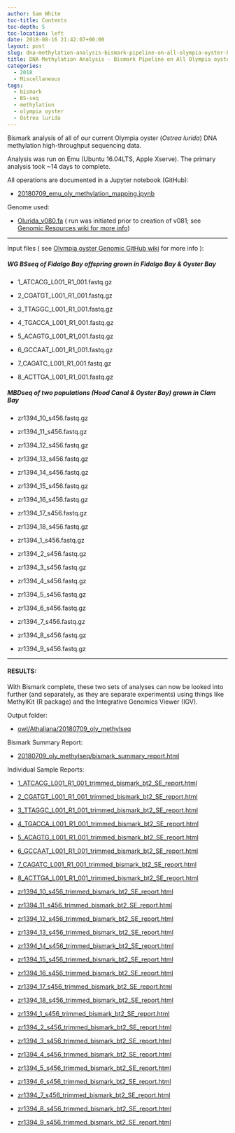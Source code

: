 ```yaml
---
author: Sam White
toc-title: Contents
toc-depth: 5
toc-location: left
date: 2018-08-16 21:42:07+00:00
layout: post
slug: dna-methylation-analysis-bismark-pipeline-on-all-olympia-oyster-bsseq-datasets
title: DNA Methylation Analysis - Bismark Pipeline on All Olympia oyster BSseq Datasets
categories:
  - 2018
  - Miscellaneous
tags:
  - bismark
  - BS-seq
  - methylation
  - olympia oyster
  - Ostrea lurida
---
```


Bismark analysis of all of our current Olympia oyster (_Ostrea lurida_) DNA methylation high-throughput sequencing data.

Analysis was run on Emu (Ubuntu 16.04LTS, Apple Xserve). The primary analysis took ~14 days to complete.

All operations are documented in a Jupyter notebook (GitHub):





  * [20180709_emu_oly_methylation_mapping.ipynb](https://github.com/RobertsLab/code/blob/master/notebooks/sam/20180709_emu_oly_methylation_mapping.ipynb)



Genome used:



  * [Olurida_v080.fa](https://owl.fish.washington.edu/halfshell/genomic-databank/Olurida_v080.fa) ( run was initiated prior to creation of v081; see [Genomic Resources wiki for more info ](https://github.com/RobertsLab/resources/wiki/Genomic-Resources#ostrea-lurida))





* * *



Input files ( see [Olympia oyster Genomic GitHub wiki](https://github.com/RobertsLab/project-olympia.oyster-genomic/wiki) for more info ):



##### WG BSseq of Fidalgo Bay offspring grown in Fidalgo Bay & Oyster Bay







  * 1_ATCACG_L001_R1_001.fastq.gz



  * 2_CGATGT_L001_R1_001.fastq.gz



  * 3_TTAGGC_L001_R1_001.fastq.gz



  * 4_TGACCA_L001_R1_001.fastq.gz



  * 5_ACAGTG_L001_R1_001.fastq.gz



  * 6_GCCAAT_L001_R1_001.fastq.gz



  * 7_CAGATC_L001_R1_001.fastq.gz



  * 8_ACTTGA_L001_R1_001.fastq.gz






##### MBDseq of two populations (Hood Canal & Oyster Bay) grown in Clam Bay







  * zr1394_10_s456.fastq.gz



  * zr1394_11_s456.fastq.gz



  * zr1394_12_s456.fastq.gz



  * zr1394_13_s456.fastq.gz



  * zr1394_14_s456.fastq.gz



  * zr1394_15_s456.fastq.gz



  * zr1394_16_s456.fastq.gz



  * zr1394_17_s456.fastq.gz



  * zr1394_18_s456.fastq.gz



  * zr1394_1_s456.fastq.gz



  * zr1394_2_s456.fastq.gz



  * zr1394_3_s456.fastq.gz



  * zr1394_4_s456.fastq.gz



  * zr1394_5_s456.fastq.gz



  * zr1394_6_s456.fastq.gz



  * zr1394_7_s456.fastq.gz



  * zr1394_8_s456.fastq.gz



  * zr1394_9_s456.fastq.gz






* * *





#### RESULTS:





With Bismark complete, these two sets of analyses can now be looked into further (and separately, as they are separate experiments) using things like MethylKit (R package) and 
the Integrative Genomics Viewer (IGV).

Output folder:





  * [owl/Athaliana/20180709_oly_methylseq](https://owl.fish.washington.edu/Athaliana/20180709_oly_methylseq/)



Bismark Summary Report:



  * [20180709_oly_methylseq/bismark_summary_report.html](https://owl.fish.washington.edu/Athaliana/20180709_oly_methylseq/bismark_summary_report.html)



Individual Sample Reports:



  * [1_ATCACG_L001_R1_001_trimmed_bismark_bt2_SE_report.html](https://owl.fish.washington.edu/Athaliana/20180709_oly_methylseq/1_ATCACG_L001_R1_001_trimmed_bismark_bt2_SE_report.html)



  * [2_CGATGT_L001_R1_001_trimmed_bismark_bt2_SE_report.html](https://owl.fish.washington.edu/Athaliana/20180709_oly_methylseq/2_CGATGT_L001_R1_001_trimmed_bismark_bt2_SE_report.html)



  * [3_TTAGGC_L001_R1_001_trimmed_bismark_bt2_SE_report.html](https://owl.fish.washington.edu/Athaliana/20180709_oly_methylseq/3_TTAGGC_L001_R1_001_trimmed_bismark_bt2_SE_report.html)



  * [4_TGACCA_L001_R1_001_trimmed_bismark_bt2_SE_report.html](https://owl.fish.washington.edu/Athaliana/20180709_oly_methylseq/4_TGACCA_L001_R1_001_trimmed_bismark_bt2_SE_report.html)



  * [5_ACAGTG_L001_R1_001_trimmed_bismark_bt2_SE_report.html](https://owl.fish.washington.edu/Athaliana/20180709_oly_methylseq/5_ACAGTG_L001_R1_001_trimmed_bismark_bt2_SE_report.html)



  * [6_GCCAAT_L001_R1_001_trimmed_bismark_bt2_SE_report.html](https://owl.fish.washington.edu/Athaliana/20180709_oly_methylseq/6_GCCAAT_L001_R1_001_trimmed_bismark_bt2_SE_report.html)



  * [7_CAGATC_L001_R1_001_trimmed_bismark_bt2_SE_report.html](https://owl.fish.washington.edu/Athaliana/20180709_oly_methylseq/7_CAGATC_L001_R1_001_trimmed_bismark_bt2_SE_report.html)



  * [8_ACTTGA_L001_R1_001_trimmed_bismark_bt2_SE_report.html](https://owl.fish.washington.edu/Athaliana/20180709_oly_methylseq/8_ACTTGA_L001_R1_001_trimmed_bismark_bt2_SE_report.html)



  * [zr1394_10_s456_trimmed_bismark_bt2_SE_report.html](https://owl.fish.washington.edu/Athaliana/20180709_oly_methylseq/zr1394_10_s456_trimmed_bismark_bt2_SE_report.html)



  * [zr1394_11_s456_trimmed_bismark_bt2_SE_report.html](https://owl.fish.washington.edu/Athaliana/20180709_oly_methylseq/zr1394_11_s456_trimmed_bismark_bt2_SE_report.html)



  * [zr1394_12_s456_trimmed_bismark_bt2_SE_report.html](https://owl.fish.washington.edu/Athaliana/20180709_oly_methylseq/zr1394_12_s456_trimmed_bismark_bt2_SE_report.html)



  * [zr1394_13_s456_trimmed_bismark_bt2_SE_report.html](https://owl.fish.washington.edu/Athaliana/20180709_oly_methylseq/zr1394_13_s456_trimmed_bismark_bt2_SE_report.html)



  * [zr1394_14_s456_trimmed_bismark_bt2_SE_report.html](https://owl.fish.washington.edu/Athaliana/20180709_oly_methylseq/zr1394_14_s456_trimmed_bismark_bt2_SE_report.html)



  * [zr1394_15_s456_trimmed_bismark_bt2_SE_report.html](https://owl.fish.washington.edu/Athaliana/20180709_oly_methylseq/zr1394_15_s456_trimmed_bismark_bt2_SE_report.html)



  * [zr1394_16_s456_trimmed_bismark_bt2_SE_report.html](https://owl.fish.washington.edu/Athaliana/20180709_oly_methylseq/zr1394_16_s456_trimmed_bismark_bt2_SE_report.html)



  * [zr1394_17_s456_trimmed_bismark_bt2_SE_report.html](https://owl.fish.washington.edu/Athaliana/20180709_oly_methylseq/zr1394_17_s456_trimmed_bismark_bt2_SE_report.html)



  * [zr1394_18_s456_trimmed_bismark_bt2_SE_report.html](https://owl.fish.washington.edu/Athaliana/20180709_oly_methylseq/zr1394_18_s456_trimmed_bismark_bt2_SE_report.html)



  * [zr1394_1_s456_trimmed_bismark_bt2_SE_report.html](https://owl.fish.washington.edu/Athaliana/20180709_oly_methylseq/zr1394_1_s456_trimmed_bismark_bt2_SE_report.html)



  * [zr1394_2_s456_trimmed_bismark_bt2_SE_report.html](https://owl.fish.washington.edu/Athaliana/20180709_oly_methylseq/zr1394_2_s456_trimmed_bismark_bt2_SE_report.html)



  * [zr1394_3_s456_trimmed_bismark_bt2_SE_report.html](https://owl.fish.washington.edu/Athaliana/20180709_oly_methylseq/zr1394_3_s456_trimmed_bismark_bt2_SE_report.html)



  * [zr1394_4_s456_trimmed_bismark_bt2_SE_report.html](https://owl.fish.washington.edu/Athaliana/20180709_oly_methylseq/zr1394_4_s456_trimmed_bismark_bt2_SE_report.html)



  * [zr1394_5_s456_trimmed_bismark_bt2_SE_report.html](https://owl.fish.washington.edu/Athaliana/20180709_oly_methylseq/zr1394_5_s456_trimmed_bismark_bt2_SE_report.html)



  * [zr1394_6_s456_trimmed_bismark_bt2_SE_report.html](https://owl.fish.washington.edu/Athaliana/20180709_oly_methylseq/zr1394_6_s456_trimmed_bismark_bt2_SE_report.html)



  * [zr1394_7_s456_trimmed_bismark_bt2_SE_report.html](https://owl.fish.washington.edu/Athaliana/20180709_oly_methylseq/zr1394_7_s456_trimmed_bismark_bt2_SE_report.html)



  * [zr1394_8_s456_trimmed_bismark_bt2_SE_report.html](https://owl.fish.washington.edu/Athaliana/20180709_oly_methylseq/zr1394_8_s456_trimmed_bismark_bt2_SE_report.html)



  * [zr1394_9_s456_trimmed_bismark_bt2_SE_report.html](https://owl.fish.washington.edu/Athaliana/20180709_oly_methylseq/zr1394_9_s456_trimmed_bismark_bt2_SE_report.html)



